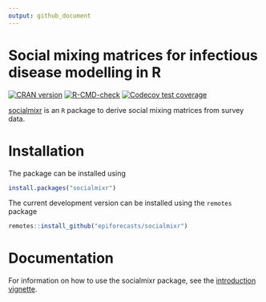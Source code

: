 ```yaml
---
output: github_document
---
```


# Social mixing matrices for infectious disease modelling in R

<!-- badges: start -->
[![CRAN version](https://www.r-pkg.org/badges/version-ago/socialmixr)](https://cran.r-project.org/package=socialmixr)
[![R-CMD-check](https://github.com/epiforecasts/socialmixr/workflows/R-CMD-check/badge.svg)](https://github.com/epiforecasts/socialmixr/actions)
[![Codecov test coverage](https://codecov.io/gh/epiforecasts/socialmixr/branch/main/graph/badge.svg)](https://app.codecov.io/gh/epiforecasts/socialmixr?branch=main)
<!-- badges: end -->

[socialmixr](https://github.com/epiforecasts/socialmixr) is an `R` package to derive social mixing matrices from survey data.

# Installation

The package can be installed using

```r
install.packages("socialmixr")
```

The current development version can be installed using the `remotes` package

```r
remotes::install_github("epiforecasts/socialmixr")
```

# Documentation

For information on how to use the socialmixr package, see the [introduction vignette](https://epiforecasts.io/socialmixr/articles/socialmixr.html).
